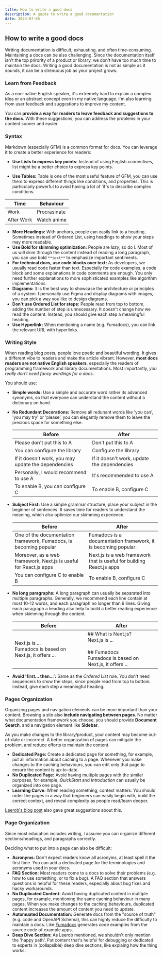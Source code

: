 ```yaml
---
title: How to write a good docs
description: A guide to write a good documentation
date: 2024-07-06
---
```


## How to write a good docs

Writing documentation is difficult, exhausting, and often time-consuming.
Maintaining a docs can be also challenging.
Since the documentation itself isn't the top prirority of a product or library, we don't have too much time to maintain the docs.
Writing a good documentation is not as simple as it sounds, it can be a strenuous job as your project grows.

### Learn from Feedback

As a non-native English speaker, it's extremely hard to explain a complex idea or an abstract concept even in my native language.
I'm also learning from user feedback and suggestions to improve my content.

You can **provide a way for readers to leave feedback and suggestions to the docs**.
With these suggestions, you can address the problems in your content sooner and easier.

### Syntax

Markdown (especially GFM) is a common format for docs.
You can leverage it to create a better experience for readers:

- **Use Lists to express key points:** Instead of using English connectives, list might be a better choice to express key points.

- **Use Tables:** Table is one of the most useful feature of GFM, you can use them to express different things like conditions, and properties. This is particularly powerful to avoid having a lot of 'if's to describe complex conditions.

| Time       | Behaviour    |
| ---------- | ------------ |
| Work       | Procrasinate |
| After Work | Watch anime  |

- **More Headings:** With anchors, people can easily link to a heading. Sometimes instead of Ordered List, using headings to show your steps may more readable.
- **Use Bold for skimming optimization:** People are _lazy_, so do I. Most of us will skim through the content instead of reading a long paragraph, you can use bold `**text**` to emphasize important sentiments.
- **For technical docs, use code blocks over text:** As developers, we usually read code faster than text. Especially for code examples, a code block and some explanations in code comments are enough.
  You only need further explanations to more sophisticated examples like algorithm implementations.
- **Diagrams:** It is the best way to showcase the architecture or principles of a system. I personally use Figma and display diagrams with images, you can pick a way you like to design diagrams.
- **Don't use Ordered List for steps:** People read from top to bottom, adding the number of step is unnecessary. It doesn't change how we read the content. Instead, you should give each step a meaningful heading.
- **Use Hyperlink:** When mentioning a name (e.g. Fumadocs), you can link the relevant URL with hyperlinks.

### Writing Style

When reading blog posts, people love poetic and beautiful wording. It gives a different vibe to readers and make the article vibrant.
However, **most docs readers are not native English speakers**, especially the readers of programming framework and library documentations.
Most importantly, _you really don't need fancy wordings for a docs_.

You should use:

- **Simple words:** Use a simple and accurate word rather its advanced synonyms, so that everyone can understand the content without a dictionary on hand.
- **No Redundant Decorations:** Remove all redunant words like 'you can', 'you may try' or 'please', you can elegantly remove them to leave the precious space for something else.

  | Before                                              | After                                       |
  | --------------------------------------------------- | ------------------------------------------- |
  | Please don't put this to A                          | Don't put this to A                         |
  | You can configure the library                       | Configure the library                       |
  | If it doesn't work, you may update the dependencies | If it doesn't work, update the dependencies |
  | Personally, I would recommend to use A              | It's recommended to use A                   |
  | To enable B, you can configure C                    | To enable B, configure C                    |

- **Subject First:** Use a simple grammar structure, place your subject in the beginner of sentences. It saves time for readers to understand the meaning, which also optimize our skimming experience.

  | Before                                                            | After                                                                |
  | ----------------------------------------------------------------- | -------------------------------------------------------------------- |
  | One of the documentation framework, Fumadocs, is becoming popular | Fumadocs is a documentation framework, it is becoming popular.       |
  | Moreover, as a web framework, Next.js is useful for React.js apps | Next.js is a web framework that is useful for building React.js apps |
  | You can configure C to enable B                                   | To enable B, configure C                                             |

- **No long paragraphs:** A long paragraph can usually be separated into multiple paragraphs.
  Generally, we recommend each line contain at most 10-12 words, and each paragraph no longer than 9 lines.
  Giving each paragraph a heading also help to build a better reading experience when skimming through the content.

  | Before                                                         | After                                                                                                       |
  | -------------------------------------------------------------- | ----------------------------------------------------------------------------------------------------------- |
  | Next.js is ...<br/>Fumadocs is based on Next.js, it offers ... | ## What is Next.js?<br/>Next.js is ...<br/><br/>## Fumadocs<br/>Fumadocs is based on Next.js, it offers ... |

- **Avoid 'first... then...':** Same as the _Ordered List_ rule. You don't need sequencers to show the steps, since people read from top to bottom. Instead, give each step a meaningful heading.

### Pages Organization

Organizing pages and navigation elements can be more important than your content. Browsing a site also **include navigating between pages**.
No matter what documentation framework you choose, you should provide **Document Search**, and a navigation element like **Sidebar**.

As you make changes to the library/product, your content may become out-of-date or incorrect.
A better organization of pages can mitigate the problem, and reduce efforts to maintain the content.

- **Dedicated Page:** Create a dedicated page for something, for example, put all information about caching to a page. Whenever you make changes to the caching behaviours, you can edit only that page to ensure the content is up-to-date.
- **No Duplicated Page:** Avoid having multiple pages with the similar purposes, for example, _QuickStart_ and _Introduction_ can usually be organized into one page.
- **Learning Curve:** When reading something, context matters. You should order the pages in a way that beginners can easily begin with, build the correct context, and reveal complexity as people read/learn deeper.

[Leerob's blog post](https://leerob.io/blog/developer-experience#documentation) also gave great suggestions about this.

### Page Organization

Since most education includes writing, I assume you can organize different sections/headings, and paragraphs correctly.

Deciding what to put into a page can also be difficult:

- **Acronyms:** Don't expect readers know all acronyms, at least spell it the first time. You can add a dedicated page for the terminologies and acronyms used in your docs.
- **FAQ Section:** Most readers come to a docs to solve their problems (e.g. how to use something, or to fix a bug). A FAQ section that answers questions is helpful for these readers, especially about bug fixes and hacky workarounds.
- **No Duplicated Content:** Avoid having duplicated content in multiple pages, for example, mentioning the same caching behaviour in many pages. When you make changes to the caching behaviours, duplicated content increases the amount of content you need to update.
- **Automuated Documentation:** Generate docs from the "source of truth" (e.g. code and OpenAPI Schema), this can highly reduce the difficulty to maintain a docs. Like [Fumadocs](https://fumadocs.vercel.app) generates code examples from the source code of example apps.
- **Deep Dive Section:** As Leerob mentioned, we shouldn't only mention the 'happy path'. Put content that's helpful for debugging or dedicated to experts in (collapsible) deep dive sections, like explaing how the thing works.
